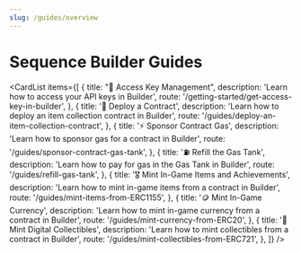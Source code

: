 ```yaml
---
slug: /guides/overview
---
```


# Sequence Builder Guides


<CardList items={[
  {
    title: "🔑 Access Key Management",
    description: 'Learn how to access your API keys in Builder',
    route: '/getting-started/get-access-key-in-builder',
  },
  {
    title: '🔖 Deploy a Contract',
    description: 'Learn how to deploy an item collection contract in Builder',
    route: '/guides/deploy-an-item-collection-contract',
  },
  {
    title: '⚡️ Sponsor Contract Gas',
    description: 'Learn how to sponsor gas for a contract in Builder',
    route: '/guides/sponsor-contract-gas-tank',
  },
  {
    title: '⛽️ Refill the Gas Tank',
    description: 'Learn how to pay for gas in the Gas Tank in Builder',
    route: '/guides/refill-gas-tank',
  },
  {
    title: '🎖️ Mint In-Game Items and Achievements',
    description: 'Learn how to mint in-game items from a contract in Builder',
    route: '/guides/mint-items-from-ERC1155',
  },
  {
    title: '🪙  Mint In-Game Currency',
    description: 'Learn how to mint in-game currency from a contract in Builder',
    route: '/guides/mint-currency-from-ERC20',
  },
  {
    title: '💎  Mint Digital Collectibles',
    description: 'Learn how to mint collectibles from a contract in Builder',
    route: '/guides/mint-collectibles-from-ERC721',
  },
]} />
